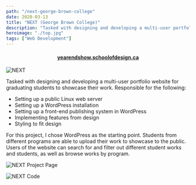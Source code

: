 ```yaml
---
path: "/next-george-brown-college"
date: 2020-03-13
title: "NEXT (George Brown College)"
description: "Tasked with designing and developing a multi-user portfolio website for graduating students to showcase their work."
heroimage: "./top.jpg"
tags: ["Web Development"]
---
```


<h4 style="text-align: center;">
  <a href="http://yearendshow.schoolofdesign.ca/" target="_blank">
    yearendshow.schoolofdesign.ca
  </a>
</h4>

![NEXT](./top.jpg)

Tasked with designing and developing a multi-user portfolio website for graduating students to showcase their work.
Responsible for the following:

- Setting up a public Linux web server
- Setting up a WordPress installation
- Setting up a front-end publishing system in WordPress
- Implementing features from design
- Styling to fit design

For this project, I chose WordPress as the starting point. Students from different programs are able to upload their work to showcase to the public.
Users of the website can search for and filter out different student works and students, as well as browse works by program.

![NEXT Project Page](./project_page.jpg)

![NEXT Code](./code.jpg)
